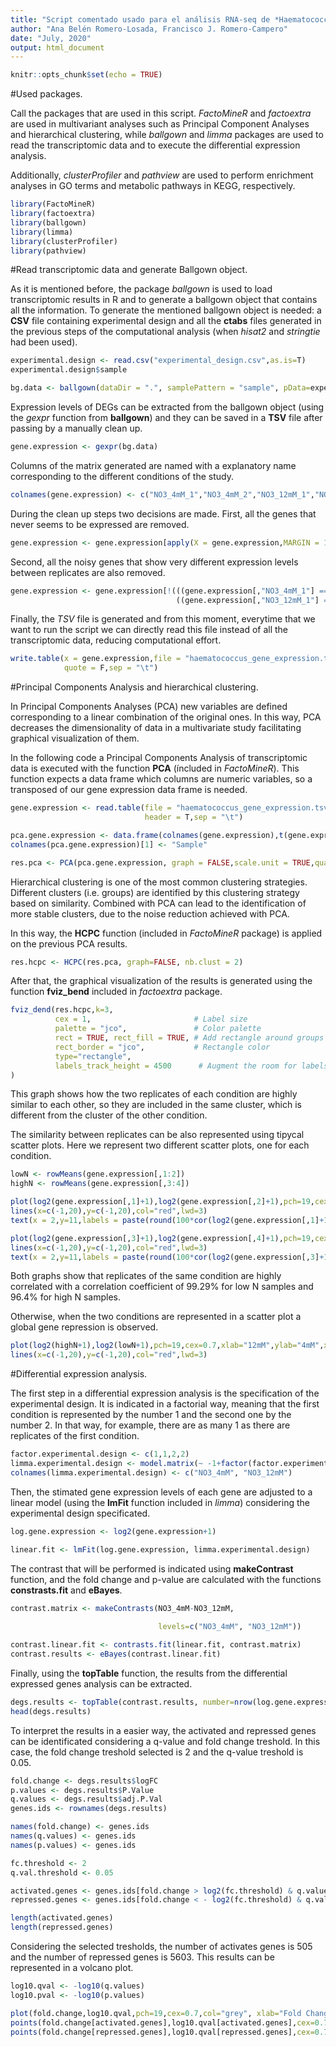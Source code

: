 ```yaml
---
title: "Script comentado usado para el análisis RNA-seq de *Haematococcus pluviasis*"
author: "Ana Belén Romero-Losada, Francisco J. Romero-Campero"
date: "July, 2020"
output: html_document
---
```


```r
knitr::opts_chunk$set(echo = TRUE)
```

#Used packages. 

Call the packages that are used in this script. *FactoMineR* and *factoextra* are used in multivariant analyses such as Principal Component Analyses and hierarchical clustering, while *ballgown* and *limma* packages are used to read the transcriptomic data and to execute the differential expression analysis. 

Additionally, *clusterProfiler* and *pathview* are used to perform enrichment analyses in GO terms and metabolic pathways in KEGG, respectively. 

```r

library(FactoMineR)
library(factoextra)
library(ballgown)
library(limma)
library(clusterProfiler)
library(pathview)


```

#Read transcriptomic data and generate Ballgown object. 

As it is mentioned before, the package *ballgown* is used to load transcriptomic results in R and to generate a ballgown object that contains all the information. To generate the mentioned ballgown object is needed: a **CSV** file containing experimental design and all the **ctabs** files generated in the previous steps of the computational analysis (when *hisat2* and *stringtie* had been used).

```r

experimental.design <- read.csv("experimental_design.csv",as.is=T)
experimental.design$sample

bg.data <- ballgown(dataDir = ".", samplePattern = "sample", pData=experimental.design)

```

Expression levels of DEGs can be extracted from the ballgown object (using the *gexpr* function from **ballgown**) and they can be saved in a **TSV** file after passing by a manually clean up. 

```r

gene.expression <- gexpr(bg.data)

```

Columns of the matrix generated are named with a explanatory name corresponding to the different conditions of the study. 

```r

colnames(gene.expression) <- c("NO3_4mM_1","NO3_4mM_2","NO3_12mM_1","NO3_12mM_2")

```

During the clean up steps two decisions are made. First, all the genes that never seems to be expressed are removed. 

```r

gene.expression <- gene.expression[apply(X = gene.expression,MARGIN = 1,sum) != 0,]

```

Second, all the noisy genes that show very different expression levels between replicates are also removed.

```r

gene.expression <- gene.expression[!(((gene.expression[,"NO3_4mM_1"] == 0 & gene.expression[,"NO3_4mM_2"] > 0) | (gene.expression[,"NO3_4mM_1"] > 0 & gene.expression[,"NO3_4mM_2"] == 0)) |
                                     ((gene.expression[,"NO3_12mM_1"] == 0 & gene.expression[,"NO3_12mM_2"] > 0) | (gene.expression[,"NO3_12mM_1"] > 0 & gene.expression[,"NO3_12mM_2"] == 0))),]

```


Finally, the *TSV* file is generated and from this moment, everytime that we want to run the script we can directly read this file instead of all the transcriptomic data, reducing computational effort.


```r

write.table(x = gene.expression,file = "haematococcus_gene_expression.tsv",
            quote = F,sep = "\t")

```


#Principal Components Analysis and hierarchical clustering.

In Principal Components Analyses (PCA) new variables are defined corresponding to a linear combination of the original ones. In this way, PCA decreases the dimensionality of data in a multivariate study facilitating graphical visualization of them. 

In the following code a Principal Components Analysis of transcriptomic data is executed with the function **PCA** (íncluded in *FactoMineR*). This function expects a data frame which columns are numeric variables, so a transposed of our gene expression data frame is needed. 

```r

gene.expression <- read.table(file = "haematococcus_gene_expression.tsv",
                              header = T,sep = "\t")

pca.gene.expression <- data.frame(colnames(gene.expression),t(gene.expression))
colnames(pca.gene.expression)[1] <- "Sample"

res.pca <- PCA(pca.gene.expression, graph = FALSE,scale.unit = TRUE,quali.sup = 1 )

```

Hierarchical clustering is one of the most common clustering strategies. Different clusters (i.e. groups) are identified by this clustering strategy based on similarity.
Combined with PCA can lead to the identification of more stable clusters, due to the noise reduction achieved with PCA. 

In this way, the **HCPC** function (included in *FactoMineR* package) is applied on the previous PCA results. 

```r

res.hcpc <- HCPC(res.pca, graph=FALSE, nb.clust = 2)    

```

After that, the graphical visualization of the results is generated using the function **fviz_bend** included in *factoextra* package.

```r

fviz_dend(res.hcpc,k=3,
          cex = 1,                       # Label size
          palette = "jco",               # Color palette
          rect = TRUE, rect_fill = TRUE, # Add rectangle around groups
          rect_border = "jco",           # Rectangle color
          type="rectangle",
          labels_track_height = 4500      # Augment the room for labels
)

```

This graph shows how the two replicates of each condition are highly similar to each other, so they are included in the same cluster, which is different from the cluster of the other condition. 

The similarity between replicates can be also represented using tipycal scatter plots. Here we represent two different scatter plots, one for each condition. 

```r

lowN <- rowMeans(gene.expression[,1:2])
highN <- rowMeans(gene.expression[,3:4])

plot(log2(gene.expression[,1]+1),log2(gene.expression[,2]+1),pch=19,cex=0.7,xlab="NO3_4mM_1",ylab="NO3_4mM_2",col="darkgrey",cex.lab=1.5)
lines(x=c(-1,20),y=c(-1,20),col="red",lwd=3)
text(x = 2,y=11,labels = paste(round(100*cor(log2(gene.expression[,1]+1),log2(gene.expression[,2]+1)),digits=2),"%"),cex=1.5)

plot(log2(gene.expression[,3]+1),log2(gene.expression[,4]+1),pch=19,cex=0.7,xlab="NO3_12mM_1",ylab="NO3_12mM_2",col="darkgrey",cex.lab=1.5)
lines(x=c(-1,20),y=c(-1,20),col="red",lwd=3)
text(x = 2,y=11,labels = paste(round(100*cor(log2(gene.expression[,3]+1),log2(gene.expression[,4]+1)),digits=2),"%"),cex=1.5)

```

Both graphs show that replicates of the same condition are highly correlated with a correlation coefficient of 99.29% for low N samples and 96.4% for high N samples.

Otherwise, when the two conditions are represented in a scatter plot a global gene repression is observed. 

```r

plot(log2(highN+1),log2(lowN+1),pch=19,cex=0.7,xlab="12mM",ylab="4mM",xlim=c(0,15),ylim=c(0,15),col="darkgrey",cex.lab=1.5)
lines(x=c(-1,20),y=c(-1,20),col="red",lwd=3)

```


#Differential expression analysis.  

The first step in a differential expression analysis is the specification of the experimental design. It is indicated in a factorial way, meaning that the first condition is represented by the number 1 and the second one by the number 2. In that way, for example, there are as many 1 as there are replicates of the first condition.

```r

factor.experimental.design <- c(1,1,2,2)
limma.experimental.design <- model.matrix(~ -1+factor(factor.experimental.design))
colnames(limma.experimental.design) <- c("NO3_4mM", "NO3_12mM")

```

Then, the stimated gene expression levels of each gene are adjusted to a linear model (using the **lmFit** function included in *limma*) considering the experimental design specificated.

```r

log.gene.expression <- log2(gene.expression+1)

linear.fit <- lmFit(log.gene.expression, limma.experimental.design)

```

The contrast that will be performed is indicated using **makeContrast** function, and the fold change and p-value are calculated with the functions **constrasts.fit** and **eBayes**. 

```r

contrast.matrix <- makeContrasts(NO3_4mM-NO3_12mM,
                                 
                                 levels=c("NO3_4mM", "NO3_12mM"))

contrast.linear.fit <- contrasts.fit(linear.fit, contrast.matrix)
contrast.results <- eBayes(contrast.linear.fit)

```

Finally, using the **topTable** function, the results from the differential expressed genes analysis can be extracted.

```r

degs.results <- topTable(contrast.results, number=nrow(log.gene.expression),coef=1,sort.by="logFC")
head(degs.results)

```

To interpret the results in a easier way, the activated and repressed genes can be identificated considering a q-value and fold change treshold. In this case, the fold change treshold selected is 2 and the q-value treshold is 0.05.

```r

fold.change <- degs.results$logFC
p.values <- degs.results$P.Value
q.values <- degs.results$adj.P.Val
genes.ids <- rownames(degs.results)

names(fold.change) <- genes.ids
names(q.values) <- genes.ids
names(p.values) <- genes.ids

fc.threshold <- 2
q.val.threshold <- 0.05

activated.genes <- genes.ids[fold.change > log2(fc.threshold) & q.values < q.val.threshold]
repressed.genes <- genes.ids[fold.change < - log2(fc.threshold) & q.values < q.val.threshold]

length(activated.genes)
length(repressed.genes)

```

Considering the selected tresholds, the number of activates genes is 505 and the number of repressed genes is 5603. This results can be represented in a volcano plot. 

```r

log10.qval <- -log10(q.values)
log10.pval <- -log10(p.values)

plot(fold.change,log10.qval,pch=19,cex=0.7,col="grey", xlab="Fold Change", ylab="-log10(p-value)",cex.lab=1.5)
points(fold.change[activated.genes],log10.qval[activated.genes],cex=0.7,col="red",pch=19)
points(fold.change[repressed.genes],log10.qval[repressed.genes],cex=0.7,col="blue",pch=19)

```



